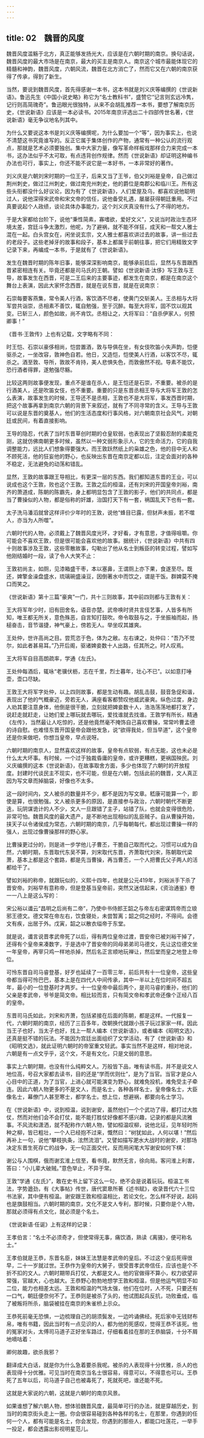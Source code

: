 ```yaml
---
---
---
```

title: 02　魏晋的风度
---




魏晋风度滥觞于北方，真正能够发扬光大，应该是在六朝时期的南京。换句话说，魏晋风度的最大市场是在南京，最大的买主是南京人。南京这个城市最能体现它的精髓和神韵，魏晋风度，六朝风流，魏晋在北方消亡了，然而它又在六朝的南京获得了传承，得到了新生。

当然，要说到魏晋风度，首先得感谢一本书，这本书就是刘义庆等编撰的《世说新语》。鲁迅先生《中国小说史略》称它为“名士教科书”，盛赞它“记言则玄远冷隽，记行则高简瑰奇”。鲁迅眼光很独特，从来不会胡乱推荐一本书，要想了解南京历史，《世说新语》应该是一本必读书。2015年南京评选出二十四部传世名著，《世说新语》毫无争议地名列其中。

为什么又要说这本书是刘义庆等编撰呢，为什么要加一个“等”，因为事实上，也说不清楚这书究竟谁写的。反正它属于集体创作的产物，通常有一种公认的流行观点，那就是艺术必须要独创。集中大家力量，像写革命样板戏那样合力来完成一本书，这办法似乎不太可取，有点违背创作规律。然而《世说新语》却证明这种编书办法也可行，事实上，你还不能不说它是一本好书，一本非常好的著作。

刘义庆是六朝刘宋时期的一位王子，后来又当了王爷，伯父刘裕是皇帝，自己做过荆州刺史，做过江州刺史，做过南兖州刺史，他的爵位是南郡公和临川王。所有这些头衔都没什么好议论，因为有了《世说新语》，人们爱屋及乌，都喜欢说他聪明过人，说他深得宋武帝和宋文帝的信任，说他备受礼遇，屡屡获得朝廷重用。不过真要说起个人政绩，谈论具体办事能力，这个刘义庆真没有什么了不得的地方。

于是大家都给台阶下，说他“秉性简素，寡嗜欲，爱好文义”，又说当时政治生态环境太差，宫廷斗争太激烈，他呢，为了避祸，就不能不佯狂，成天和一帮文人雅士混在一起。白头宫女在，闲坐说玄宗，文人雅士都喜欢讲过去的故事，讲一些过去的老段子。这些老掉牙的故事和段子，基本上都属于前朝往事，把它们用精致文字记录下来，再编成一本书，于是就有了《世说新语》。

发生在魏晋时期的陈年旧事，能够深深影响南京，能够承前启后，显然与东晋跟西晋紧密相连有关。毕竟还都是司马氏的王朝。譬如《世说新语·汰侈》写王敦与王导，故事发生在西晋，可是二王后来的主要事迹，都发生在南京，都是在南京这个舞台上表演，因此大家怀念西晋，就是在说东晋，就是在说南京：

石崇每要客燕集，常令美人行酒，客饮酒不尽者，使黄门交斩美人。王丞相与大将军尝共诣崇，丞相素不善饮，辄自勉强，至于沉醉。每至大将军，固不饮以观其变。已斩三人，颜色如故，尚不肯饮。丞相让之，大将军曰：“自杀伊家人，何预卿事！”

《晋书·王敦传》上也有记载，文字略有不同：

时王恺、石崇以豪侈相尚，恺尝置酒，敦与导俱在坐，有女伎吹笛小失声韵，恺便驱杀之，一坐改容，敦神色自若。他日，又造恺，恺使美人行酒，以客饮不尽，辄杀之。酒至敦、导所，敦故不肯持，美人悲惧失色，而敦傲然不视。导素不能饮，恐行酒者得罪，遂勉强尽觞。

比较这两则故事便发现，重点不是谁在杀人，是王恺还是石崇，不重要。被杀的是行酒美人，还是吹笛女伎，也不重要。重要的只是东晋丞相王导与大将军王敦的怎么表演，故事发生的时候，王导还不是丞相，王敦也不是大将军，事发西晋时期，把这个故事再拿到南京六朝的背景下来叙述，就有了不同寻常的含义。王导与王敦可以说是东晋的奠基人，他们的生活态度和行事风格，对六朝南京社会风气，对朝廷或民间，有着直接影响。

王导的隐忍，代表了当时东晋草创时期的仓皇软弱，也表现出了坚毅忍耐的柔能克刚，这就仿佛南朝更多时候，虽然以一种文弱形象示人，它的生命活力，它的自我调整能力，远比人们想象得要强大。而王敦跃然纸上的枭雄之色，他的目中无人和不顾死活，他的狂妄他的野心，也反映出东晋在南京定都以后，注定会面对的各种不稳定，无法避免的动荡和错乱。

显然，王敦的故事跟王导相比，有更深一层的东西。我们都知道东晋的王业，可以说成也这个王敦，败也这个王敦。王敦之后的桓温，还有刘宋的开国皇帝刘裕，南齐的萧道成，陈朝的陈霸先，身上都明显包含了王敦的影子，他们的共同点，都是当了曹操似的人物，都是俗称的奸雄，治国打天下有一套，祸国乱天下也有一套。

太子洗马潘滔就曾这样评价少年时的王敦，说他“蜂目已露，但豺声未振，若不噬人，亦当为人所噬”。

六朝时代的人物，必须戴上了魏晋风度光环，才好看，才有意思，才值得咀嚼。你可能会不喜欢王敦，但是很可能会喜欢他的故事。据统计，《世说新语》中共有四十则故事涉及王敦，这些零散故事，勾勒出了他从名士到叛臣的转变过程，譬如写他刚结婚时一段，读了令人大笑不止：

王敦初尚主，如厕，见漆箱盛干枣，本以塞鼻，王谓厕上亦下果，食遂至尽。既还，婢擎金澡盘盛水，琉璃碗盛澡豆，因倒著水中而饮之，谓是干饭。群婢莫不掩口而笑之。

《世说新语》第十三篇“豪爽”一门，共十三则故事，其中前四则都与王敦有关：

王大将军年少时，旧有田舍名，语音亦楚。武帝唤时贤共言伎艺事，人皆多有所知，唯王都无所关，意色殊恶，自言知打鼓吹。帝令取鼓与之，于坐振袖而起，扬槌奋击，音节谐捷，神气豪上，傍若无人。举坐叹其雄爽。

王处仲，世许高尚之目。尝荒恣于色，体为之敝。左右谏之，处仲曰：“吾乃不觉尔，如此者甚易耳。”乃开后阁，驱诸婢妾数十人出路，任其所之。时人叹焉。

王大将军自目高朗疏率，学通《左氏》。

王处仲每酒后，辄咏“老骥伏枥，志在千里，烈士暮年，壮心不已”。以如意打唾壶，壶口尽缺。

王敦王大将军字处仲，以上四则故事，都是生动有趣。胡乱击鼓，鼓音急促和谐，表现出了他的气概豪迈，旁若无人，满座看客都赞叹他威武豪爽。纵色过度，身边人劝其要注意身体，他倒是很干脆，立刻就把婢妾数十人，浩浩荡荡地都打发了，说赶走就赶走，让她们爱上哪玩就去哪玩，爱找谁就去找谁。王敦学有所长，精通《左传》，当然最让人吃惊的，还是他竟然毫不掩饰自己喜欢曹操，常常吟曹孟德的诗自慰。也难怪东晋开国皇帝会跟他发急，说“欲得我处，但当早道”，这个皇帝还是你来做吧，你想当皇帝，早点说呀。

六朝时期的南京人，显然喜欢这样的故事，皇帝有点软弱，有点无能，这也未必是什么太大坏事。有时候，一个过于独裁昏庸的皇帝，或许更糟糕，更祸国殃民。刘义庆编撰的这本《世说新语》，在故事取舍方面，多少也体现了六朝时的开放程度。封建时代谈民主不现实，也不可能，但是在六朝，包括此前的魏晋，文人真正因为写文章而掉脑袋，好像也不太多。

这一段时间内，文人被杀的数量并不少，都不是因为写文章。嵇康可能算一个，即使是算，也很勉强。文人被杀更多的原因，是直接参与政治，六朝时朝代不断更迭，玩阴谋诡计的人不少，文人一旦跟错了主子，站错了队，也就会变得很危险，非常可怕。魏晋风度的最大遗产，是不断地出现相似的乱臣贼子。自从曹操开始，挟天子以令诸侯成为常态，六朝时期的南京，几乎每朝每代，都出现过曹操一样的强人，出现过像曹操那样的野心家。

比曹操更过分的，则是进一步学他儿子曹丕，干脆自己取而代之。习惯可以成为自然，六朝时期，东晋取代东吴不算，刘宋取代东晋，齐萧取代刘宋，陈朝取代梁萧，基本上都是这个套路，都是先当曹操，再当曹丕，一个人把曹氏父子两人的活都给干了。

譬如刘裕的称帝，就跟玩似的，义熙十四年，也就是公元419年，刘裕派手下杀了晋安帝。刘裕早有意称帝，但是登基当皇帝前，突然又迷信起来，《资治通鉴》卷一一八上是这么写的：

宋公裕以谶云“昌明之后尚有二帝”，乃使中书侍郎王韶之与帝左右密谋鸩帝而立琅邪王德文。德文常在帝左右，饮食寝处，未尝暂离；韶之伺之经时，不得间。会德文有疾，出居于外。戊寅，韶之以散衣缢帝于东堂。

就是说，谶言说晋孝武帝死了以后，得有两位皇帝过渡，晋安帝已被刘裕干掉了，还得有个皇帝来凑数字，于是选中了晋安帝的同母弟弟司马德文，先让这位德文坐一年皇帝，再宰只鸡一样地杀掉，然后名正言顺地玩禅让，然后堂而皇之地登上帝位。

可怜东晋自司马睿登基，好歹也延续了一百零三年，前后共有十一位皇帝，这些皇帝都当得可怜巴巴，基本上是在四代人中间传承，其中一半以上在位时间不超五年，最小的一位登基时才两岁。十一位皇帝中最后两个，是司马睿的重孙，他们的父亲是孝武帝，爷爷是简文帝。相比较而言，只有简文帝和孝武帝还像个正经八百的皇帝。

东晋司马氏如此，刘宋和齐萧，包括紧接在后面的陈朝，都是这样。一代报复一代，六朝时期的南京，经历了三百多年，改朝换代就跟小孩子玩过家家一样。因此当王子也好，当太子也好，找上一帮人编本《世说新语》，或者编本《昭明文选》，还真是挺不错的玩法。不能因为宫廷出面组织了文学活动，有了《世说新语》和《昭明文选》，就此证明六朝时的帝室重文轻武。事实当然不是这样，相对地说，六朝是有一点文乎乎，这个文，不是有文化，只是文弱的意思。

事实上六朝时期，也没有什么纯粹文人。万般皆下品，唯有读书高，并不是说文人地位高，号召大家都去读书，目的还是“学而优则仕”，是为了当官。当官才是众人心目中的正道，为了当官，上进心就可能演变为野心，就难免投机，难免受主子牵连。因此六朝人物更多的不是文人，而是名士，各种各样名士，皇帝像名士，大臣像名士，幕僚门人甚至寒士，都学名士。想上位，想避祸，都要向名士学习。

在《世说新语》中，说到桓温，说到谢安，虽然他们一个个武功了得，都打过大胜仗，然而对他们会不会打仗，能不能打胜仗好像都不感兴趣，记录的都是风流雅事。不风流和潇洒，就不配称作六朝人物，譬如桓温叹柳，说他北征，见年轻时所种之柳，皆已粗壮，一个人已经抱不过来，慨然曰：“树犹如此，人何以堪！”然后再补上一句，说他“攀枝执条，泫然流泪”。又譬如描写淝水大战时的谢安，对那场决定东晋生死存亡的战争，无一句正面交代，反而用闲笔大写谢安如何下棋：

谢公与人围棋，俄而谢玄淮上信至，看书竟，默然无言，徐向局。客问淮上利害，答曰：“小儿辈大破贼。”意色举止，不异于常。

王敦“学通《左氏》”，敢在史书上留下这么一句，绝不会是说着玩玩。桓温工书法，字势遒劲，有《大事帖》传世，唐代窦臮所著《述书赋》，收录晋代六十三位书法家，其中便有桓温。谢安跟王敦和桓温相比，若论文化，怎么样不好说，起码也是旗鼓相当。六朝时期的南京，文化不是文人专利，那时候，只要你是个人物，那就必须得有点文化，就必须是个名士。

《世说新语·任诞》上有这样的记录：

王孝伯言：“名士不必须奇才，但使常得无事，痛饮酒，熟读《离骚》，便可称名士。”

王孝伯就是王恭，东晋名臣，妹妹王法慧是孝武帝的皇后。不过这个皇后死得很早，二十一岁就过世。王恭作为皇帝的大舅子，很受晋孝武帝信任，应该也是个不折不扣的文人。六朝时期带兵打仗，大都是文人。他的官做得不算小，权力欲望非常强，官越大，心也越大。王恭野心勃勃地想学王敦和桓温，但是他运气明显不如二位，能力也相差太远。王敦和桓温的气场太强，他们在位时，人不死，只要还有一口气，朝廷便奈何不了。王恭则是被杀了头的，他试图起兵反抗，功败垂成，临了被叛将所杀，脑袋被挂在南京的朱雀桥上示众。

王恭死前毫无恐惧，一边梳理自己的胡须鬓发，一边吟诵佛经。死后家中无钱财布帛，唯有书籍，因此当时有一点见识的人，都为他的死感叹，觉得王恭不该死。他的冤家对头，太傅司马道子正好坐车路过，仔细看着挂在那的王恭脑袋，十分不屑地嘀咕着：

卿何故趣，欲杀我邪？

翻译成大白话，就是你为什么急着要杀我呢。被杀的人表现得十分优雅，杀人的也表现得十分优雅。可见当时在南京当名士很容易，得意可以，不得意也可以。王恭死了五年以后，司马道子自己也被毒死了，死就死吧，谁还能不死。

这就是大家说的六朝，这就是六朝时的南京风景。

如果谁想了解六朝人物，想体验魏晋风度，最简单可行的办法，就是穿越历史，到当时的南京街头走上一圈。你会很容易碰到各种各样的名士，在那里，你遇到的任何一个人，都有可能是名士，你会发现，你遇到的那些人，都能口吐莲花，一举手一投足，都会透露出影视明星范儿。